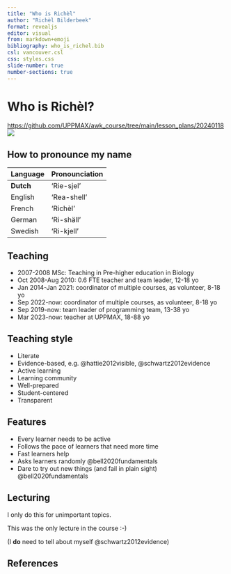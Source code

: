 ```yaml
---
title: "Who is Richèl"
author: "Richèl Bilderbeek"
format: revealjs
editor: visual
from: markdown+emoji
bibliography: who_is_richel.bib
csl: vancouver.csl
css: styles.css
slide-number: true
number-sections: true
---
```


# Who is Richèl?

<https://github.com/UPPMAX/awk_course/tree/main/lesson_plans/20240118> ![](CC-BY-NC-SA.png)

## How to pronounce my name

| Language  | Pronounciation |
|-----------|----------------|
| **Dutch** | 'Rie-sjel'     |
| English   | 'Rea-shell'    |
| French    | 'Richèl'       |
| German    | 'Ri-shäll'     |
| Swedish   | 'Ri-kjell'     |

## Teaching

-   2007-2008 MSc: Teaching in Pre-higher education in Biology
-   Oct 2008-Aug 2010: 0.6 FTE teacher and team leader, 12-18 yo
-   Jan 2014-Jan 2021: coordinator of multiple courses, as volunteer, 8-18 yo
-   Sep 2022-now: coordinator of multiple courses, as volunteer, 8-18 yo
-   Sep 2019-now: team leader of programming team, 13-38 yo
-   Mar 2023-now: teacher at UPPMAX, 18-88 yo

## Teaching style

-   Literate
-   Evidence-based, e.g. @hattie2012visible, @schwartz2012evidence
-   Active learning
-   Learning community
-   Well-prepared
-   Student-centered
-   Transparent

## Features

-   Every learner needs to be active
-   Follows the pace of learners that need more time
-   Fast learners help
-   Asks learners randomly @bell2020fundamentals
-   Dare to try out new things (and fail in plain sight) @bell2020fundamentals

## Lecturing

I only do this for unimportant topics.

This was the only lecture in the course :-)

(I **do** need to tell about myself @schwartz2012evidence)

## References
